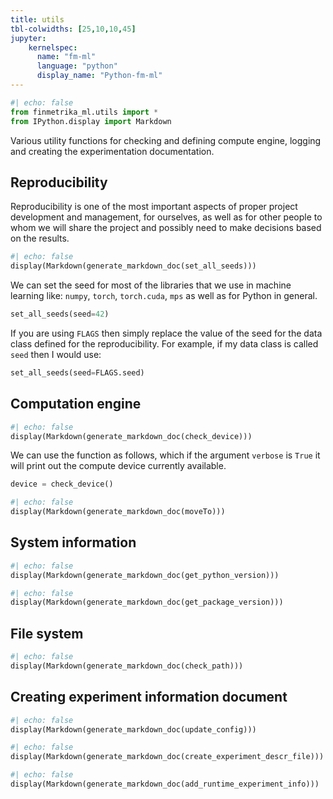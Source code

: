 ```yaml
---
title: utils
tbl-colwidths: [25,10,10,45]
jupyter: 
    kernelspec: 
      name: "fm-ml"
      language: "python"
      display_name: "Python-fm-ml"
---
```


```python
#| echo: false
from finmetrika_ml.utils import *
from IPython.display import Markdown
```

Various utility functions for checking and defining compute engine, logging and creating the experimentation documentation.

## Reproducibility {.unnumbered}

Reproducibility is one of the most important aspects of proper project development and management, for ourselves, as well as for other people to whom we will share the project and possibly need to make decisions based on the results.

```python
#| echo: false
display(Markdown(generate_markdown_doc(set_all_seeds)))
```

We can set the seed for most of the libraries that we use in machine learning like: `numpy`, `torch`, `torch.cuda`, `mps` as well as for Python in general.

```python
set_all_seeds(seed=42)
```

If you are using `FLAGS` then simply replace the value of the seed for the data class defined for the reproducibility. For example, if my data class is called `seed` then I would use:

``` python
set_all_seeds(seed=FLAGS.seed)
```

## Computation engine {.unnumbered}

```python
#| echo: false
display(Markdown(generate_markdown_doc(check_device)))
```

We can use the function as follows, which if the argument `verbose` is `True` it will print out the compute device currently available.

```python
device = check_device()
```

```python
#| echo: false
display(Markdown(generate_markdown_doc(moveTo)))
```

## System information {.unnumbered}

```python
#| echo: false
display(Markdown(generate_markdown_doc(get_python_version)))
```

```python
#| echo: false
display(Markdown(generate_markdown_doc(get_package_version)))
```

## File system

```python
#| echo: false
display(Markdown(generate_markdown_doc(check_path)))
```

## Creating experiment information document {.unnumbered}

```python
#| echo: false
display(Markdown(generate_markdown_doc(update_config)))
```

```python
#| echo: false
display(Markdown(generate_markdown_doc(create_experiment_descr_file)))
```

```python
#| echo: false
display(Markdown(generate_markdown_doc(add_runtime_experiment_info)))
```